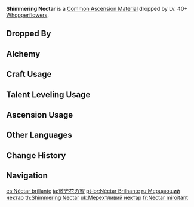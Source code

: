 {{Item Infobox
|id          = 112039
|image       = Item Shimmering Nectar.png
|type        = Common Ascension Materials
|group       = Whopperflower Nectars
|group2      = General Enemy Drops
|invCategory = Character Development Items
|rarity      = 2
|description = Nectar that is full of pure elemental energy.<br />Scholars generally concur that Whopperflowers are advanced life forms among the elemental plants, but there has yet to be a satisfactory explanation regarding their predatory habits.
|source1     = Dropped by Lv. 40+ [[Whopperflowers]]
|source2     = [[Alchemy]]
|source3     = Purchased from [[Paimon's Bargains]]
|source4     = 
|source5     = 
}}
'''Shimmering Nectar''' is a [[Common Ascension Material]] dropped by Lv. 40+ [[Whopperflowers]].

==Dropped By==
{{Dropped By|level=40}}

==Alchemy==
{{Recipe
|type = Crafting
|Whopperflower Nectar = 3
|Mora = 25
|sort = Whopperflower Nectar,Mora
}}

==Craft Usage==
{{Craft Usage}}

==Talent Leveling Usage==
{{Talent Leveling Usage}}

==Ascension Usage==
{{Ascension Usage}}

==Other Languages==
{{Other Languages
|en      = Shimmering Nectar
|zhs     = 微光花蜜
|zhs_rm  = Wēiguāng Huāmì
|zht     = 微光花蜜
|zht_rm  = Wéiguāng Huāmì
|zh_tl   = Faint-Light Nectar
|ja      = 微光花の蜜
|ja_rm   = Bikou Hana no Mitsu
|ja_tl   = Faintly Shining Flower Nectar
|ko      = 반짝반짝 꽃꿀
|ko_rm   = Banjjakbanjjak Kkotkkul
|ko_tl   = Shineshine Nectar
|es      = Néctar brillante
|es_tl   = 
|fr      = Nectar miroitant
|fr_tl   = Shimmering Nectar
|ru      = Мерцающий нектар
|ru_tl   = Shimmering Nectar
|th      = Shimmering Nectar
|vi      = Mật Hoa Lấp Lánh
|vi_tl   = 
|de      = Leuchtender Nektar
|de_tl   = Luminous Nectar
|id      = Shimmering Nectar
|pt      = Néctar Brilhante
|pt_tl   = 
}}

==Change History==
{{Change History|1.0}}

==Navigation==
{{Development Item Navbox|type=Common Ascension Materials}}

[[es:Néctar brillante]]
[[ja:微光花の蜜]]
[[pt-br:Néctar Brilhante]]
[[ru:Мерцающий нектар]]
[[th:Shimmering Nectar]]
[[uk:Мерехтливий нектар]]
[[fr:Nectar miroitant]]